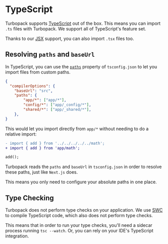# TypeScript

Turbopack supports [TypeScript](https://www.typescriptlang.org/) out of the box. This means you can import `.ts` files with Turbopack. We support all of TypeScript's feature set.

Thanks to our [JSX](#jsx) support, you can also import `.tsx` files too.

## Resolving `paths` and `baseUrl`

In TypeScript, you can use the [`paths`](https://www.typescriptlang.org/tsconfig#paths) property of `tsconfig.json` to let you import files from custom paths.

```json
{
  "compilerOptions": {
    "baseUrl": "src",
    "paths": {
        "app/*": ["app/*"],
        "config/*": ["app/_config/*"],
        "shared/*": ["app/_shared/*"],
    },
}
```

This would let you import directly from `app/*` without needing to do a relative import:

```diff filename="src/app/some/deep/file/in/your/app.ts"
- import { add } from '../../../../../math';
+ import { add } from 'app/math';

add();
```

Turbopack reads the `paths` and `baseUrl` in `tsconfig.json` in order to resolve these paths, just like `Next.js` does.

This means you only need to configure your absolute paths in one place.

## Type Checking

Turbopack does not perform type checks on your application. We use [SWC](https://swc.rs/) to compile TypeScript code, which also does not perform type checks.

This means that in order to run your type checks, you'll need a sidecar process running `tsc --watch`. Or, you can rely on your IDE's TypeScript integration.

